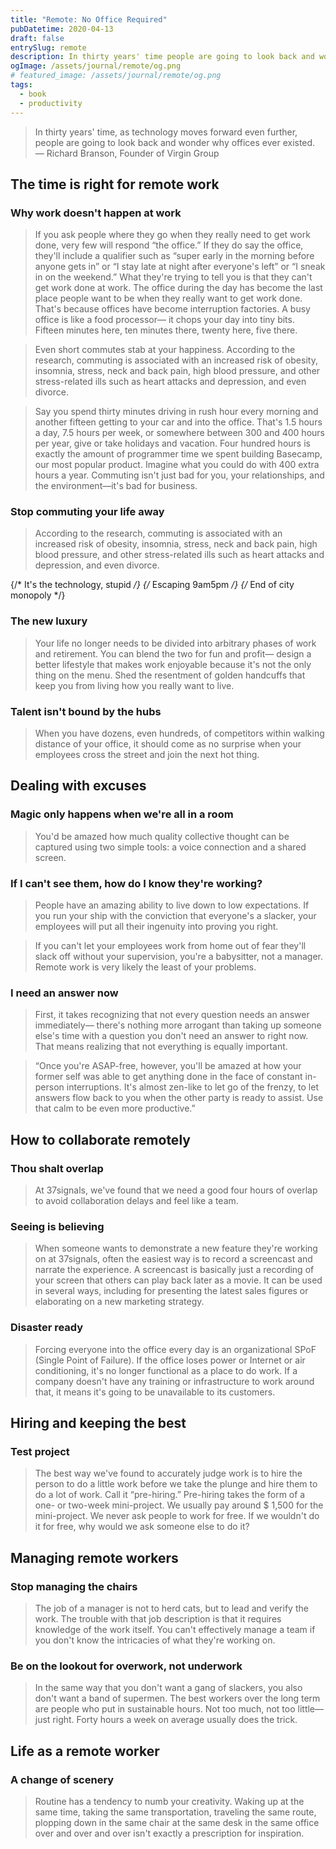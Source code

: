 ```yaml
---
title: "Remote: No Office Required"
pubDatetime: 2020-04-13
draft: false
entrySlug: remote
description: In thirty years' time people are going to look back and wonder why offices ever existed.
ogImage: /assets/journal/remote/og.png
# featured_image: /assets/journal/remote/og.png
tags:
  - book
  - productivity
---
```



<Book
  url="https://www.amazon.com.au/Remote-Office-Required-Jason-Fried/dp/0804137501"
  title="Remote: No Office Required"
  author="Jason Fried & David Heinemeier Hansson"
  cover="/assets/journal/remote/book.png"
  domain="amazon.com"
/>

> In thirty years' time, as technology moves forward even further, people are going to look back and wonder why offices ever existed. <br />
> — Richard Branson, Founder of Virgin Group

## The time is right for remote work

### Why work doesn't happen at work

> If you ask people where they go when they really need to get work done, very few will respond “the office.” If they do say the office, they'll include a qualifier such as “super early in the morning before anyone gets in” or “I stay late at night after everyone's left” or “I sneak in on the weekend.” What they're trying to tell you is that they can't get work done at work. The office during the day has become the last place people want to be when they really want to get work done. That's because offices have become interruption factories. A busy office is like a food processor— it chops your day into tiny bits. Fifteen minutes here, ten minutes there, twenty here, five there.

> Even short commutes stab at your happiness. According to the research, commuting is associated with an increased risk of obesity, insomnia, stress, neck and back pain, high blood pressure, and other stress-related ills such as heart attacks and depression, and even divorce.

> Say you spend thirty minutes driving in rush hour every morning and another fifteen getting to your car and into the office. That's 1.5 hours a day, 7.5 hours per week, or somewhere between 300 and 400 hours per year, give or take holidays and vacation. Four hundred hours is exactly the amount of programmer time we spent building Basecamp, our most popular product. Imagine what you could do with 400 extra hours a year. Commuting isn't just bad for you, your relationships, and the environment—it's bad for business.

### Stop commuting your life away

> According to the research, commuting is associated with an increased risk of obesity, insomnia, stress, neck and back pain, high blood pressure, and other stress-related ills such as heart attacks and depression, and even divorce.

{/* It's the technology, stupid */}
{/* Escaping 9am5pm */}
{/* End of city monopoly */}

### The new luxury

> Your life no longer needs to be divided into arbitrary phases of work and retirement. You can blend the two for fun and profit— design a better lifestyle that makes work enjoyable because it's not the only thing on the menu. Shed the resentment of golden handcuffs that keep you from living how you really want to live.

### Talent isn't bound by the hubs

> When you have dozens, even hundreds, of competitors within walking distance of your office, it should come as no surprise when your employees cross the street and join the next hot thing.

## Dealing with excuses

### Magic only happens when we're all in a room

> You'd be amazed how much quality collective thought can be captured using two simple tools: a voice connection and a shared screen.

### If I can't see them, how do I know they're working?

> People have an amazing ability to live down to low expectations. If you run your ship with the conviction that everyone's a slacker, your employees will put all their ingenuity into proving you right.

> If you can't let your employees work from home out of fear they'll slack off without your supervision, you're a babysitter, not a manager. Remote work is very likely the least of your problems.

### I need an answer now

> First, it takes recognizing that not every question needs an answer immediately— there's nothing more arrogant than taking up someone else's time with a question you don't need an answer to right now. That means realizing that not everything is equally important.

> “Once you're ASAP-free, however, you'll be amazed at how your former self was able to get anything done in the face of constant in-person interruptions. It's almost zen-like to let go of the frenzy, to let answers flow back to you when the other party is ready to assist. Use that calm to be even more productive.”

## How to collaborate remotely

### Thou shalt overlap

> At 37signals, we've found that we need a good four hours of overlap to avoid collaboration delays and feel like a team.

### Seeing is believing

> When someone wants to demonstrate a new feature they're working on at 37signals, often the easiest way is to record a screencast and narrate the experience. A screencast is basically just a recording of your screen that others can play back later as a movie. It can be used in several ways, including for presenting the latest sales figures or elaborating on a new marketing strategy.

### Disaster ready

> Forcing everyone into the office every day is an organizational SPoF (Single Point of Failure). If the office loses power or Internet or air conditioning, it's no longer functional as a place to do work. If a company doesn't have any training or infrastructure to work around that, it means it's going to be unavailable to its customers.

## Hiring and keeping the best

### Test project

> The best way we've found to accurately judge work is to hire the person to do a little work before we take the plunge and hire them to do a lot of work. Call it “pre-hiring.” Pre-hiring takes the form of a one- or two-week mini-project. We usually pay around \$ 1,500 for the mini-project. We never ask people to work for free. If we wouldn't do it for free, why would we ask someone else to do it?

## Managing remote workers

### Stop managing the chairs

> The job of a manager is not to herd cats, but to lead and verify the work. The trouble with that job description is that it requires knowledge of the work itself. You can't effectively manage a team if you don't know the intricacies of what they're working on.

### Be on the lookout for overwork, not underwork

> In the same way that you don't want a gang of slackers, you also don't want a band of supermen. The best workers over the long term are people who put in sustainable hours. Not too much, not too little— just right. Forty hours a week on average usually does the trick.

## Life as a remote worker

### A change of scenery

> Routine has a tendency to numb your creativity. Waking up at the same time, taking the same transportation, traveling the same route, plopping down in the same chair at the same desk in the same office over and over and over isn't exactly a prescription for inspiration.
